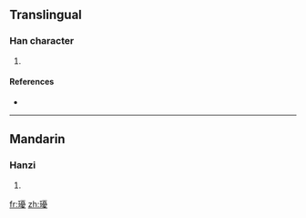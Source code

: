==Translingual==

===Han character===
{{Han char|rn=96|rad=玉|as=15|sn=19|four=|canj=一土一月水 (MGMBE)}}

# {{defn|Han|sort=玉15}}

====References====
* {{Han ref|kx=0744.310|dkj=21323|hdz=21144.140|uh=74C7|ud=29895}}

----

==Mandarin==

===Hanzi===
{{cmn-hanzi|pin=[[róu]] ([[rou2]])|wg=jou<sup>2</sup>}}

# {{defn|Mandarin}}

[[fr:瓇]]
[[zh:瓇]]
